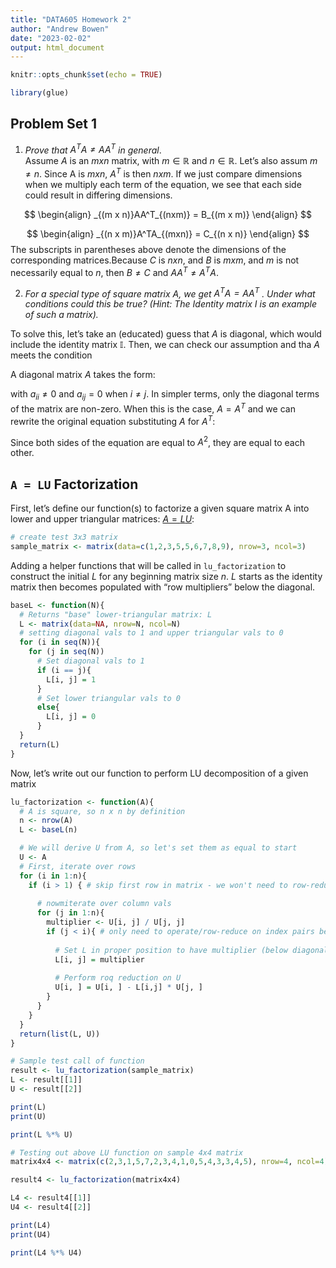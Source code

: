 ```yaml
---
title: "DATA605 Homework 2"
author: "Andrew Bowen"
date: "2023-02-02"
output: html_document
---
```


```r
knitr::opts_chunk$set(echo = TRUE)
```

```r

library(glue)
```
## Problem Set 1

1. *Prove that $A^TA \ne AA^T$ in general*.   
Assume $A$ is an $m x n$ matrix, with $m \in \mathbb{R}$ and $n \in \mathbb{R}$. Let's also assum $m \ne n$. Since A is $m x n$, $A^T$ is then $n x m$. If we just compare dimensions when we multiply each term of the equation, we see that each side could result in differing dimensions. 

$$
\begin{align}
_{(m x n)}AA^T_{(nxm)} = B_{(m x m)}
\end{align}
$$


$$
\begin{align}
_{(n x m)}A^TA_{(mxn)} = C_{(n x n)}
\end{align}
$$
The subscripts in parentheses above denote the dimensions of the corresponding matrices.Because $C$ is $n x n$, and $B$ is $m x m$, and $m$ is not necessarily equal to $n$, then $B \ne C$ and $AA^T \ne A^TA$.


2. *For a special type of square matrix A, we get $A^T A = AA^T$ . Under what conditions
could this be true? (Hint: The Identity matrix I is an example of such a matrix).*

To solve this, let's take an (educated) guess that $A$ is diagonal, which would include the identity matrix $\mathbb{I}$. Then, we can check our assumption and tha $A$ meets the condition

A diagonal matrix $A$ takes the form:


\begin{align}
A = \begin{bmatrix} 
    a_{11} & 0 & \dots \\
    \vdots & \ddots & \\
    0 &             & a_{KK} 
    \end{bmatrix}

\end{align}


with $a_{ii} \ne 0$ and $a_{ij} = 0$ when $i \ne j$. In simpler terms, only the diagonal terms of the matrix are non-zero. When this is the case, $A = A^T$ and we can rewrite the original equation substituting $A$ for $A^T$: 


\begin{align}
  AA^T = AA = A^2
\end{align}

\begin{align}
  A^TA = AA = A^2
\end{align}

Since both sides of the equation are equal to $A^2$, they are equal to each other.

## `A = LU` Factorization
First, let's define our function(s) to factorize a given square matrix A into lower and upper triangular matrices: [$A= LU$](https://en.wikipedia.org/wiki/LU_decomposition):

```r
# create test 3x3 matrix
sample_matrix <- matrix(data=c(1,2,3,5,5,6,7,8,9), nrow=3, ncol=3)
```

Adding a helper functions that will be called in `lu_factorization` to construct the initial $L$ for any beginning matrix size $n$. $L$ starts as the identity matrix then becomes populated with "row multipliers" below the diagonal.
```r
baseL <- function(N){
  # Returns "base" lower-triangular matrix: L
  L <- matrix(data=NA, nrow=N, ncol=N)
  # setting diagonal vals to 1 and upper triangular vals to 0
  for (i in seq(N)){
    for (j in seq(N))
      # Set diagonal vals to 1
      if (i == j){
        L[i, j] = 1
      }
      # Set lower triangular vals to 0
      else{
        L[i, j] = 0
      }
  }
  return(L)
}

```


Now, let's write out our function to perform LU decomposition of a given matrix
```r

lu_factorization <- function(A){
  # A is square, so n x n by definition
  n <- nrow(A)
  L <- baseL(n)

  # We will derive U from A, so let's set them as equal to start
  U <- A
  # First, iterate over rows
  for (i in 1:n){
    if (i > 1) { # skip first row in matrix - we won't need to row-reduce it!
      
      # nowmiterate over column vals
      for (j in 1:n){
        multiplier <- U[i, j] / U[j, j]
        if (j < i){ # only need to operate/row-reduce on index pairs below the diagonal
          
          # Set L in proper position to have multiplier (below diagonal)
          L[i, j] = multiplier
          
          # Perform roq reduction on U
          U[i, ] = U[i, ] - L[i,j] * U[j, ]
        }
      }
    }
  }
  return(list(L, U))
}

# Sample test call of function
result <- lu_factorization(sample_matrix)
L <- result[[1]]
U <- result[[2]]

print(L)
print(U)

print(L %*% U)
```

```r
# Testing out above LU function on sample 4x4 matrix
matrix4x4 <- matrix(c(2,3,1,5,7,2,3,4,1,0,5,4,3,3,4,5), nrow=4, ncol=4)

result4 <- lu_factorization(matrix4x4)

L4 <- result4[[1]]
U4 <- result4[[2]]

print(L4)
print(U4)

print(L4 %*% U4)
```


